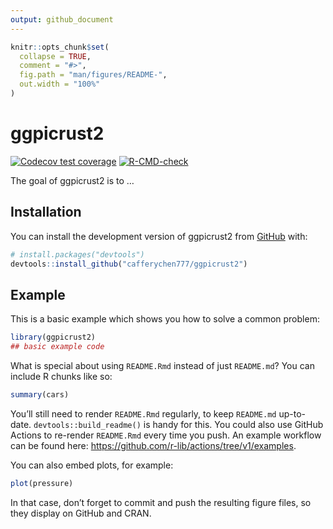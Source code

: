 ```yaml
---
output: github_document
---
```


<!-- README.md is generated from README.Rmd. Please edit that file -->

```r
knitr::opts_chunk$set(
  collapse = TRUE,
  comment = "#>",
  fig.path = "man/figures/README-",
  out.width = "100%"
)
```

# ggpicrust2

<!-- badges: start -->
[![Codecov test coverage](https://codecov.io/gh/cafferychen777/ggpicrust2/branch/main/graph/badge.svg)](https://app.codecov.io/gh/cafferychen777/ggpicrust2?branch=main)
[![R-CMD-check](https://github.com/cafferychen777/ggpicrust2/actions/workflows/R-CMD-check.yaml/badge.svg)](https://github.com/cafferychen777/ggpicrust2/actions/workflows/R-CMD-check.yaml)
<!-- badges: end -->

The goal of ggpicrust2 is to ...

## Installation

You can install the development version of ggpicrust2 from [GitHub](https://github.com/) with:

``` r
# install.packages("devtools")
devtools::install_github("cafferychen777/ggpicrust2")
```

## Example

This is a basic example which shows you how to solve a common problem:

```r
library(ggpicrust2)
## basic example code
```

What is special about using `README.Rmd` instead of just `README.md`? You can include R chunks like so:

```r
summary(cars)
```

You'll still need to render `README.Rmd` regularly, to keep `README.md` up-to-date. `devtools::build_readme()` is handy for this. You could also use GitHub Actions to re-render `README.Rmd` every time you push. An example workflow can be found here: <https://github.com/r-lib/actions/tree/v1/examples>.

You can also embed plots, for example:

```r
plot(pressure)
```

In that case, don't forget to commit and push the resulting figure files, so they display on GitHub and CRAN.
